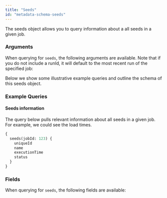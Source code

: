 ```yaml
---
title: "Seeds"
id: "metadata-schema-seeds"
---
```



The seeds object allows you to query information about a all seeds in a given job.

### Arguments

When querying for `seeds`, the following arguments are available. Note that if you do not include a runId, it will default to the most recent run of the specified job:

<ArgsTable queryName="seed" />

Below we show some illustrative example queries and outline the schema of this seeds object.

### Example Queries
#### Seeds information

The query below pulls relevant information about all seeds in a given job.  For example, we could see the load times.

```graphql
{
  seeds(jobId: 123) {
    uniqueId
    name
    executionTime
    status
  }
}
```

### Fields

When querying for `seeds`, the following fields are available:

<SchemaTable nodeName="SeedNode" />
